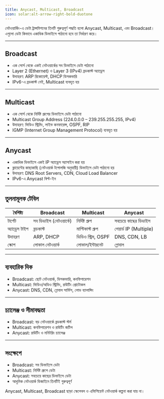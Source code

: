 ```yaml
---
title: Anycast, Multicast, Broadcast
icon: solar:alt-arrow-right-bold-duotone
---
```


নেটওয়ার্কিং-এ ডেটা ট্রান্সমিশনের তিনটি গুরুত্বপূর্ণ পদ্ধতি হলো Anycast, Multicast, এবং Broadcast। এগুলো ডেটা কিভাবে একাধিক ডিভাইসে পাঠানো হবে তা নির্ধারণ করে।

---

## Broadcast

- এক সোর্স থেকে একই নেটওয়ার্কের সব ডিভাইসে ডেটা পাঠানো
- Layer 2 (Ethernet) ও Layer 3 (IPv4) ব্রডকাস্ট অ্যাড্রেস
- উদাহরণ: ARP রিকোয়েস্ট, DHCP ডিসকভারি
- IPv6-এ ব্রডকাস্ট নেই, Multicast ব্যবহৃত হয়

---

## Multicast

- এক সোর্স থেকে নির্দিষ্ট গ্রুপের ডিভাইসে ডেটা পাঠানো
- Multicast Group Address (224.0.0.0 – 239.255.255.255, IPv4)
- উদাহরণ: ভিডিও স্ট্রিমিং, লাইভ কনফারেন্স, OSPF, RIP
- IGMP (Internet Group Management Protocol) ব্যবহৃত হয়

---

## Anycast

- একাধিক ডিভাইসে একই IP অ্যাড্রেস অ্যাসাইন করা হয়
- ক্লায়েন্টের কাছাকাছি (নেটওয়ার্ক টপোলজি অনুযায়ী) ডিভাইসে ডেটা পাঠানো হয়
- উদাহরণ: DNS Root Servers, CDN, Cloud Load Balancer
- IPv6-এ Anycast বিল্ট-ইন

---

## তুলনামূলক টেবিল

| বৈশিষ্ট্য         | Broadcast                | Multicast                | Anycast                  |
|-------------------|--------------------------|--------------------------|--------------------------|
| টার্গেট           | সব ডিভাইস (নেটওয়ার্কে)  | নির্দিষ্ট গ্রুপ           | সবচেয়ে কাছের ডিভাইস     |
| অ্যাড্রেস টাইপ     | ব্রডকাস্ট                | মাল্টিকাস্ট গ্রুপ         | শেয়ার্ড IP (Multiple)   |
| উদাহরণ            | ARP, DHCP                | ভিডিও স্ট্রিম, OSPF       | DNS, CDN, LB             |
| স্কোপ              | লোকাল নেটওয়ার্ক         | লোকাল/ইন্টারনেট          | গ্লোবাল                  |

---

## ব্যবহারিক দিক

- Broadcast: ছোট নেটওয়ার্ক, ডিসকভারি, কনফিগারেশন
- Multicast: ভিডিও/অডিও স্ট্রিমিং, রাউটিং প্রোটোকল
- Anycast: DNS, CDN, গ্লোবাল সার্ভিস, লোড ব্যালান্সিং

---

## চ্যালেঞ্জ ও সীমাবদ্ধতা

- Broadcast: বড় নেটওয়ার্কে ব্রডকাস্ট স্টর্ম
- Multicast: কনফিগারেশন ও রাউটিং জটিল
- Anycast: রাউটিং ও মনিটরিং চ্যালেঞ্জ

---

## সংক্ষেপে
- Broadcast: সব ডিভাইসে ডেটা
- Multicast: নির্দিষ্ট গ্রুপে ডেটা
- Anycast: সবচেয়ে কাছের ডিভাইসে ডেটা
- আধুনিক নেটওয়ার্ক ডিজাইনে তিনটিই গুরুত্বপূর্ণ

Anycast, Multicast, Broadcast ছাড়া স্কেলেবল ও এফিশিয়েন্ট নেটওয়ার্ক কল্পনা করা যায় না।
